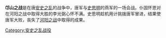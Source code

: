 {{Otheruses
|subject=邙山之战（唐朝）
|other=邙山之战（南北朝）
|邙山之战
|disambig=邙山之战
}}
{{Infobox military conflict
|conflict=邙山之战
|date=761年2月
|place=邙山
|result= 唐军惨败，燕军大胜<br>唐放弃东都
|combatant1=[[唐朝|唐朝]]
|combatant2=[[燕_(安史之乱)|燕朝]]
|commander1=[[李光弼|李光弼]]<br/>[[卫伯玉|卫伯玉]]<br/>[[仆固怀恩|仆固怀恩]]<br/>[[李抱玉|李抱玉]]<br/>[[鱼朝恩|鱼朝恩]]
|commander2=[[史思明|史思明]]
|strength1=
|strength2=
|casualties1=
|casualties2=
|part of=[[安史之乱|安史之乱]]
|casus=
}}
{{Campaignbox 安史之乱战役}}
'''邙山之战'''是在唐[[安史之乱|安史之乱]]的战争中，唐军与[[史思明|史思明]]的燕军的一场会战。仆固怀恩对在河阳之战中取得大胜的李光弼心怀不满。史思明趁机用计挑拨唐军冒进，结果使唐军大败，丧失了[[河阳之战|河阳之战]]中取得的成果。

[[Category:安史之乱战役|Category:安史之乱战役]]